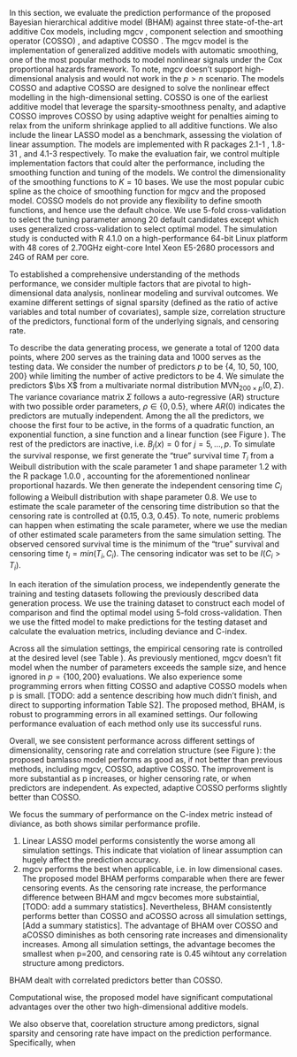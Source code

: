 \section{Simulation Studies}

In this section, we evaluate the prediction performance of the proposed Bayesian hierarchical additive model (BHAM) against three state-of-the-art additive Cox models, including mgcv \cite{Wood2017}, component selection and smoothing operator (COSSO) \cite{leng2006}, and adaptive COSSO \cite{storlie2011}. The mgcv model is the implementation of generalized additive models with automatic smoothing, one of the most popular methods to model nonlinear signals under the Cox proportional hazards framework. To note, mgcv doesn't support high-dimensional analysis and would not work in the $p>n$ scenario. The models COSSO and adaptive COSSO are designed to solve the nonlinear effect modelling in the high-dimensional setting. COSSO is one of the earliest additive model that leverage the sparsity-smoothness penalty, and adaptive COSSO improves COSSO by using adaptive weight for penalties aiming to relax from the uniform shrinkage applied to all additive functions. We also include the linear LASSO model as a benchmark, assessing the violation of linear assumption. The models are implemented with R packages \texttt{cosso} 2.1-1 \cite{R_cosso}, \texttt{mgcv} 1.8-31 \cite{R_mgcv}, and \texttt{glmnet} 4.1-3 \cite{simon2011} respectively. To make the evaluation fair, we control multiple implementation factors that could alter the performance, including the smoothing function and tuning of the models. We control the dimensionality of the smoothing functions to $K=10$ bases. We use the most popular cubic spline as the choice of smoothing function for mgcv and the proposed model. COSSO models do not provide any flexibility to define smooth functions, and hence use the default choice. We use 5-fold cross-validation to select the tuning parameter among 20 default candidates except \texttt{mgcv} which uses generalized cross-validation to select optimal model. The simulation study is conducted with R 4.1.0 on a high-performance 64-bit Linux platform with 48 cores of 2.70GHz eight-core Intel Xeon E5-2680 processors and 24G of RAM per core.

\subsection{Data Generating Process}

To established a comprehensive understanding of the methods performance, we consider multiple factors that are pivotal to high-dimensional data analysis, nonlinear modeling and survival outcomes. We examine different settings of signal sparsity (defined as the ratio of active variables and total number of covariates), sample size, correlation structure of the predictors, functional form of the underlying signals, and censoring rate.

To describe the data generating process, we generate a total of 1200 data points, where 200 serves as the training data and 1000 serves as the testing data. We consider the number of predictors $p$ to be {4, 10, 50, 100, 200} while limiting the number of active predictors to be 4. We simulate the predictors $\bs X$ from a multivariate normal distribution MVN$_{200\times p}(0, \Sigma)$. The variance covariance matrix $\Sigma$ follows a auto-regressive (AR) structure with two possible order parameters, $\rho \in \{0, 0.5\}$, where $AR(0)$ indicates the predictors are mutually independent. Among the all the predictors, we choose the first four to be active, in the forms of a quadratic function, an exponential function, a sine function and a linear function (see Figure \ref{fig:sim_fun}).
<!-- i.e. $B_1(x) = (5x-2)^2/20-3, B_2(x) = \exp(x+1)/10, B_3(x_3) = 2*sin(4x)$, and $B_4(x) = (1.4x+0.5)/2$.  -->
The rest of the predictors are inactive, i.e. $B_j(x) = 0$ for $j = 5, \dots, p.$ To simulate the survival response, we first generate the "true" survival time $T_i$ from a Weibull distribution with the scale parameter 1 and shape parameter 1.2 with the R package \texttt{simsurv} 1.0.0 \cite{R_simsurv}, accounting for the aforementioned nonlinear proportional hazards. We then generate the independent censoring time $C_i$ following a Weibull distribution with shape parameter 0.8. We use \cite{wan2016} to estimate the scale parameter of the censoring time distribution so that the censoring rate is controlled at {0.15, 0.3, 0.45}. To note, numeric problems can happen when estimating the scale parameter, where we use the median of other estimated scale parameters from the same simulation setting. The observed censored survival time is the minimum of the "true" survival and censoring time $t_i= min(T_i, C_i)$. The censoring indicator was set to be $I(C_i>T_i)$.

In each iteration of the simulation process, we independently generate the training and testing datasets following the previously described data generation process. We use the training dataset to construct each model of comparison and find the optimal model using 5-fold cross-validation. Then we use the fitted model to make predictions for the testing dataset and calculate the evaluation metrics, including deviance and C-index.

\subsection{Simulation Results}

Across all the simulation settings, the empirical censoring rate is controlled at the desired level (see Table \ref{tab:sim_cnr_prop}). As previously mentioned, mgcv doesn't fit model when the number of parameters exceeds the sample size, and hence ignored in $p = \{100,200\}$ evaluations. We also experience some programming errors when fitting COSSO and adaptive COSSO models when p is small. [TODO: add a sentence describing how much didn't finish, and direct to supporting information Table S2].  The proposed method, BHAM, is robust to programming errors in all examined settings. Our following performance evaluation of each method only use its successful runs.

Overall, we see consistent performance across different settings of dimensionality, censoring rate and correlation structure (see Figure \ref{fig:sim_cindex}): the proposed bamlasso model performs as good as, if not better than previous methods, including mgcv, COSSO, adaptive COSSO. The improvement is more substantial as p increases, or higher censoring rate, or when predictors are independent. As expected, adaptive COSSO performs slightly better than COSSO.

We focus the summary of performance on the C-index metric instead of diviance, as both shows similar performance profile.

1. Linear LASSO model performs consistently the worse among all simulation settings. This indicate that violation of linear assumption can hugely affect the prediction accuracy. 
2. mgcv performs the best when applicable, i.e. in low dimensional cases. The proposed model BHAM performs comparable when there are fewer censoring events. As the censoring rate increase, the performance difference between BHAM and mgcv becomes more substaintial, [TODO: add a summary  statistics]. Nevertheless, BHAM consistently performs better than COSSO and aCOSSO across all simulation settings, [Add a summary statistics]. The advantage of BHAM over COSSO and aCOSSO diminishes as both censoring rate increases and dimensionality increases. Among all simulation settings, the advantage becomes the smallest when p=200, and censoring rate is 0.45 wihtout any correlation structure among predictors.

BHAM dealt with correlated predictors better than COSSO.

Computational wise, the proposed model have significant computational advantages over the other two high-dimensional additive models. 

We also observe that, coorelation structure among predictors, signal sparsity and censoring rate have impact on the prediction performance. Specifically, when 

